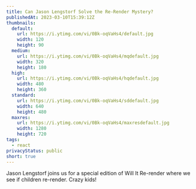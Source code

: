 ```yaml
---
title: Can Jason Lengstorf Solve the Re-Render Mystery?
publishedAt: 2023-03-10T15:39:12Z
thumbnails:
  default:
    url: https://i.ytimg.com/vi/0Bk-oqVaHs4/default.jpg
    width: 120
    height: 90
  medium:
    url: https://i.ytimg.com/vi/0Bk-oqVaHs4/mqdefault.jpg
    width: 320
    height: 180
  high:
    url: https://i.ytimg.com/vi/0Bk-oqVaHs4/hqdefault.jpg
    width: 480
    height: 360
  standard:
    url: https://i.ytimg.com/vi/0Bk-oqVaHs4/sddefault.jpg
    width: 640
    height: 480
  maxres:
    url: https://i.ytimg.com/vi/0Bk-oqVaHs4/maxresdefault.jpg
    width: 1280
    height: 720
tags:
  - react
privacyStatus: public
short: true
---
```


Jason Lengstorf joins us for a special edition of Will It Re-render where we see if children re-render. Crazy kids!
